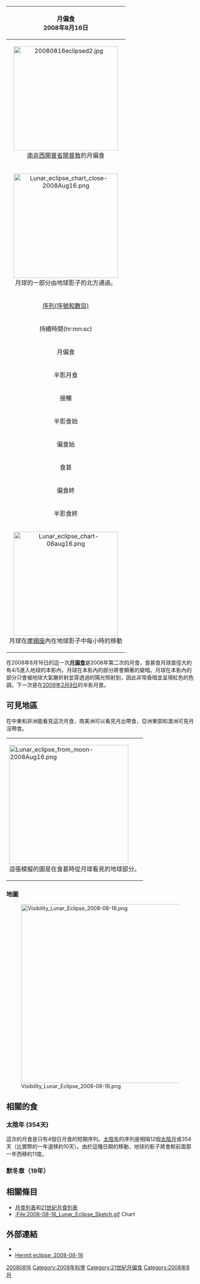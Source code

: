 {{unreferenced|time=2014-06-12T09:06:04+00:00}}
{| class="wikitable" align=right width=240
! bgcolor=#e7dcc3 colspan=2|月偏食<BR>2008年8月16日
|-
| align=center colspan=2|[[File:20080816eclipsed2.jpg|280px]]<BR>[[南非|南非]][[西開普省|西開普省]][[開普敦|開普敦]]的月偏食
|-
| align=center colspan=2|[[File:Lunar_eclipse_chart_close-2008Aug16.png|280px]]<BR>月球的一部分由地球影子的北方通過。
|-
|align=center bgcolor=#c0d0e0| [[沙羅週期|序列(序號和數目)]] || 138 (29/83)
|-
!align=center bgcolor=#c0b0e0 colspan=2| 持續時間(hr:mn:sc)
|-
|align=center bgcolor=#c0a0e0 | 月偏食 || 3:08:54
|-
|align=center bgcolor=#d0d0e0 | 半影月食 || 5:33:58
|-
!align=center bgcolor=#a0d0e0 colspan=2| 接觸
|-
|align=center bgcolor=#d0d0e0 | 半影食始|| 18:23:07 [[世界時|UTC]]
|-
|align=center bgcolor=#c0a0e0 | 偏食始|| 19:35:45 UTC
|-
|align=center bgcolor=#a0a0e0| 食甚 || 21:10:03 UTC
|-
|align=center bgcolor=#c0a0e0 | 偏食終 || 22:44:38 UTC
|-
|align=center bgcolor=#d0d0e0 | 半影食終 || 23:57:06 UTC
|-
| align=center colspan=2| [[Image:Lunar_eclipse_chart-08aug16.png|280px]]<BR>月球在[[摩羯座|摩羯座]]內在地球影子中每小時的移動
|}

在2008年8月16日的這一次'''[[月食|月偏食]]'''是2008年第二次的月食，食甚食月球直徑大約有4/5進入地球的本影內，月球在本影內的部分將會顯著的變暗。月球在本影內的部分只會被地球大氣層折射並穿透過的陽光照射到，因此非常昏暗並呈現紅色的色調。下一次是在[[2009年2月9日月食|2009年2月9日]]的半影月食。

== 可見地區 ==
在中東和非洲能看見這次月食，南美洲可以看見月出帶食，亞洲東部和澳洲可見月沒帶食。

{| class=wikitable width=320
|[[File:Lunar_eclipse_from_moon-2008Aug16.png|320px]]<BR>這張模擬的圖是在食甚時從月球看見的地球部分。
|}

=== 地圖 ===
[[File:Visibility_Lunar_Eclipse_2008-08-16.png|480px]]

== 相關的食 ==

=== 太陰年 (354天) ===
這次的月食是只有4個日月食的短期序列。[[陰曆|太陰年]]的序列是相隔12個[[朔望月|太陰月]]或354天（比實際的一年退移約10天）。由於這種日期的移動，地球的影子將會較前面那一年西移約11度。
{{Lunar eclipse set 2006-2009}}

=== 默冬章（19年）===
{{Metonic lunar eclipse 1951-2027}}

== 相關條目 ==
*[[月食列表|月食列表]]和[[21世紀月食列表|21世紀月食列表]]
* [[:File:2008-08-16_Lunar_Eclipse_Sketch.gif|:File:2008-08-16_Lunar_Eclipse_Sketch.gif]] Chart

== 外部連結 ==
{{commonscat|Lunar eclipse of 2008 August 16}}
* {{LEplot2001 link|2008|Aug|16|P}}
* [http://www.hermit.org/eclipse/2008-08-16/ Hermit eclipse: 2008-08-16]{{Wayback|url=http://www.hermit.org/eclipse/2008-08-16/ |date=20140301154514 }}

{{lunar-eclipse-stub}}
{{月食}}

[[Category:2000年代月食|20080816]]
[[Category:2008年科學|Category:2008年科學]]
[[Category:21世紀月偏食|Category:21世紀月偏食]]
[[Category:2008年8月|Category:2008年8月]]